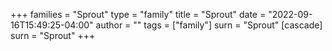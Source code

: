 +++
families = "Sprout"
type = "family"
title = "Sprout"
date = "2022-09-16T15:49:25-04:00"
author = ""
tags = ["family"]
surn = "Sprout"
[cascade]
  surn = "Sprout"
+++
